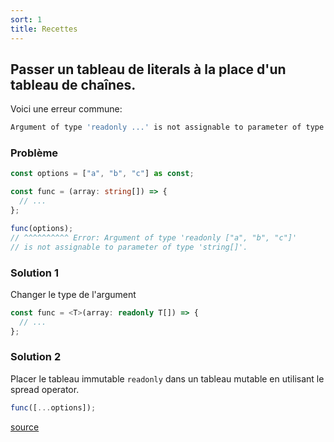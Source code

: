 ```yaml
---
sort: 1
title: Recettes
---
```


## Passer un tableau de literals à la place d'un tableau de chaînes.

Voici une erreur commune:

```bash
Argument of type 'readonly ...' is not assignable to parameter of type '...[]'
```

### Problème

```typescript
const options = ["a", "b", "c"] as const;

const func = (array: string[]) => {
  // ...
};

func(options);
// ^^^^^^^^^^ Error: Argument of type 'readonly ["a", "b", "c"]'
// is not assignable to parameter of type 'string[]'.
```

### Solution 1

Changer le type de l'argument

```typescript
const func = <T>(array: readonly T[]) => {
  // ...
};
```

### Solution 2

Placer le tableau immutable `readonly` dans un tableau mutable en utilisant le spread operator.

```typescript
func([...options]);
```

[source](https://stackoverflow.com/questions/71978472/argument-of-type-readonly-is-not-assignable-to-parameter-of-type)
